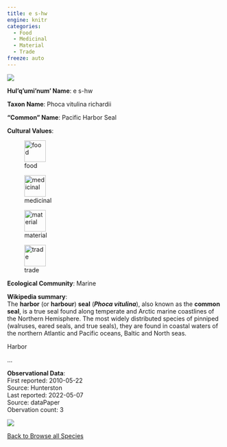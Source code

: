 ```yaml
---
title: e s-hw
engine: knitr
categories:
  - Food
  - Medicinal
  - Material
  - Trade
freeze: auto
---
```

![](https://inaturalist-open-data.s3.amazonaws.com/photos/231409105/medium.jpg){fig-alt="e s-hw - Pacific Harbor Seal"}

**Hul'q'umi'num' Name**: e s-hw



**Taxon Name**: Phoca vitulina richardii

**"Common" Name**: Pacific Harbor Seal

**Cultural Values**:  

::: {layout-nrow=1 style="width:60%"}
![food](/files/food.svg){width=50px}

![medicinal](/files/medicinal.svg){width=50px}

![material](/files/material.svg){width=50px}

![trade](/files/trade.svg){width=50px}
:::

**Ecological Community**: Marine

**Wikipedia summary**:  
The <b>harbor</b> (or <b>harbour</b>) <b>seal</b> (<i><b>Phoca vitulina</b></i>), also known as the <b>common seal</b>, is a true seal found along temperate and Arctic marine coastlines of the Northern Hemisphere. The most widely distributed species of pinniped (walruses, eared seals, and true seals), they are found in coastal waters of the northern Atlantic and Pacific oceans, Baltic and North seas.
</p><p>Harbor</p>...

**Observational Data**:   
First reported: 2010-05-22  
Source: Hunterston  
Last reported: 2022-05-07  
Source: dataPaper  
Obervation count: 3

![](community_dist.png)

[<i class="fa fa-arrow-left" aria-hidden="true"></i> Back to Browse all Species](/taxa.html)
